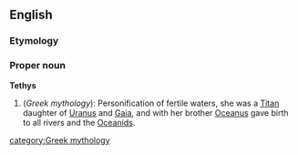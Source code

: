 ==English==
===Etymology===


===Proper noun===
'''Tethys'''
{{wikipedia}}
# (''Greek mythology''): Personification of fertile waters, she was a [[Titan]] daughter of [[Uranus]] and [[Gaia]], and with her brother [[Oceanus]] gave birth to all rivers and the [[Oceanids]].

[[category:Greek mythology]]